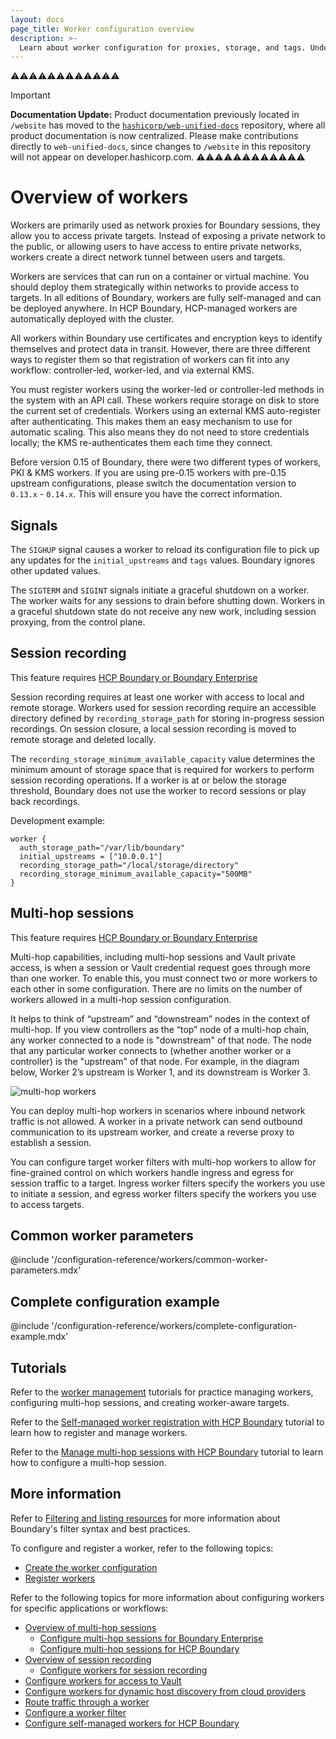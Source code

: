 ```yaml
---
layout: docs
page_title: Worker configuration overview
description: >-
  Learn about worker configuration for proxies, storage, and tags. Understand how multi-hop configurations let you chain workers together in private networks.
---
```


⚠️⚠️⚠️⚠️⚠️⚠️⚠️⚠️⚠️⚠️⚠️⚠️
> [!IMPORTANT]  
> **Documentation Update:** Product documentation previously located in `/website` has moved to the [`hashicorp/web-unified-docs`](https://github.com/hashicorp/web-unified-docs) repository, where all product documentation is now centralized. Please make contributions directly to `web-unified-docs`, since changes to `/website` in this repository will not appear on developer.hashicorp.com.
⚠️⚠️⚠️⚠️⚠️⚠️⚠️⚠️⚠️⚠️⚠️⚠️

# Overview of workers

Workers are primarily used as network proxies for Boundary sessions, they allow you to access private targets. Instead of exposing a private network to the public, or allowing users to have access to entire private networks, workers create a direct network tunnel between users and targets.

Workers are services that can run on a container or virtual machine. You should deploy them strategically within networks to provide access to targets.
In all editions of Boundary, workers are fully self-managed and can be deployed anywhere.
In HCP Boundary, HCP-managed workers are automatically deployed with the cluster.

All workers within Boundary use certificates and encryption keys to identify
themselves and protect data in transit. However, there are three different
ways to register them so that registration of workers can fit into any workflow: controller-led, worker-led, and via external KMS.

You must register workers using the worker-led or controller-led methods in the system with an API call. These workers require storage on disk to store the current set of credentials. Workers using an external KMS auto-register after authenticating. This makes them an easy mechanism to use for automatic scaling.
This also means they do not need to store
credentials locally; the KMS re-authenticates them each time they connect.

<Note title="Important">

Before version 0.15 of Boundary, there were two different types of workers, PKI & KMS workers.
If you are using pre-0.15 workers with pre-0.15 upstream configurations, please switch the documentation version to `0.13.x` - `0.14.x`. This will ensure you have the correct information.

</Note>

## Signals

The `SIGHUP` signal causes a worker to reload its configuration file to pick up any updates for the `initial_upstreams` and `tags` values.
Boundary ignores other updated values.

The `SIGTERM` and `SIGINT` signals initiate a graceful shutdown on a worker. The worker waits for any sessions to drain
before shutting down. Workers in a graceful shutdown state do not receive any new work, including session proxying, from the control plane.

## Session recording

<EnterpriseAlert product="boundary">This feature requires <a href="https://www.hashicorp.com/products/boundary">HCP Boundary or Boundary Enterprise</a></EnterpriseAlert>

Session recording requires at least one worker with access to local and remote storage.
Workers used for session recording require an accessible directory defined by `recording_storage_path` for storing in-progress session recordings. On session closure, a local session recording is moved to remote storage and deleted locally.

The `recording_storage_minimum_available_capacity` value determines the minimum amount of storage space that is required for workers to perform session recording operations. If a worker is at or below the storage threshold, Boundary does not use the worker to record sessions or play back recordings.

Development example:

```hcl
worker {
  auth_storage_path="/var/lib/boundary"
  initial_upstreams = ["10.0.0.1"]
  recording_storage_path="/local/storage/directory"
  recording_storage_minimum_available_capacity="500MB"
}
```

## Multi-hop sessions

<EnterpriseAlert product="boundary">This feature requires <a href="https://www.hashicorp.com/products/boundary">HCP Boundary or Boundary Enterprise</a></EnterpriseAlert>

Multi-hop capabilities, including multi-hop sessions and Vault private access,
is when a session or Vault credential request goes through more than one worker.
To enable this, you must connect two or more workers to each other in some
configuration. There are no limits on the number of workers allowed in a
multi-hop session configuration.

It helps to think of “upstream” and “downstream” nodes in the context of
multi-hop. If you view controllers as the “top” node of a multi-hop chain, any
worker connected to a node is "downstream" of that node. The node that any
particular worker connects to (whether another worker or a controller) is the
"upstream" of that node. For example, in the diagram below, Worker 2’s upstream
is Worker 1, and its downstream is Worker 3.

![multi-hop workers](/img/multi-hop-workers.png)

You can deploy multi-hop workers in scenarios where inbound network traffic is
not allowed. A worker in a private network can send outbound communication to
its upstream worker, and create a reverse proxy to establish a session.

You can configure target worker filters with multi-hop workers to allow for
fine-grained control on which workers handle ingress and egress for session
traffic to a target. Ingress worker filters specify the workers you use to initiate a session, and egress worker filters specify the workers you use to access targets.

## Common worker parameters

@include '/configuration-reference/workers/common-worker-parameters.mdx'


## Complete configuration example

@include '/configuration-reference/workers/complete-configuration-example.mdx'

## Tutorials

Refer to the [worker management](/boundary/tutorials/worker-management) tutorials for practice managing workers, configuring multi-hop sessions, and creating worker-aware targets.

Refer to the [Self-managed worker registration with HCP Boundary](/boundary/tutorials/hcp-administration/hcp-manage-workers) tutorial to learn how to register and manage workers.

Refer to the [Manage multi-hop sessions with HCP Boundary](/boundary/tutorials/hcp-administration/hcp-manage-multi-hop) tutorial to learn how to configure a multi-hop session.

## More information

Refer to [Filtering and listing resources](/boundary/docs/filtering) for more information about Boundary's filter syntax and best practices.

To configure and register a worker, refer to the following topics:

- [Create the worker configuration](/boundary/docs/workers/create)
- [Register workers](/boundary/docs/workers/registration)

Refer to the following topics for more information about configuring workers for specific applications or workflows:

- [Overview of multi-hop sessions](/boundary/docs/workers/multi-hop)
  - [Configure multi-hop sessions for Boundary Enterprise](/boundary/docs/workers/multi-hop/enterprise)
  - [Configure multi-hop sessions for HCP Boundary](/boundary/docs/workers/multi-hop/hcp)
- [Overview of session recording](/boundary/docs/session-recording)
  - [Configure workers for session recording](/boundary/docs/session-recording/configuration/configure-worker-storage)
- [Configure workers for access to Vault](/boundary/docs/workers/filters#example-worker-filter-for-vault-credential-store)
- [Configure workers for dynamic host discovery from cloud providers](/boundary/docs/hosts)
- [Route traffic through a worker](/boundary/docs/workers/worker-tags)
- [Configure a worker filter](/boundary/docs/workers/filters)
- [Configure self-managed workers for HCP Boundary](/hcp/docs/boundary/self-managed-workers)
